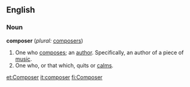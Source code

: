 ==English==

===Noun===
'''composer'''  (''plural:'' [[composers]])
# One who [[compose]]s; an [[author]].  Specifically, an author of a piece of [[music]].
# One who, or that which, quits or [[calm]]s.

[[et:Composer]]
[[it:composer]]
[[fi:Composer]]